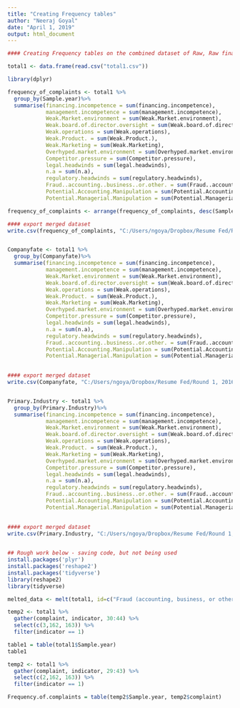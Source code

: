 ```yaml
---
title: "Creating Frequency tables"
author: "Neeraj Goyal"
date: "April 1, 2019"
output: html_document
---
```

```r

#### Creating Frequency tables on the combined dataset of Raw, Raw financial, and dummy variable dataset

total1 <- data.frame(read.csv("total1.csv"))

library(dplyr)

frequency_of_complaints <- total1 %>%
  group_by(Sample.year)%>%
  summarise(financing.incompetence = sum(financing.incompetence),
            management.incompetence = sum(management.incompetence),
            Weak.Market.environment = sum(Weak.Market.environment),
            Weak.board.of.director.oversight = sum(Weak.board.of.director.oversight),
            Weak.operations = sum(Weak.operations),
            Weak.Product. = sum(Weak.Product.),
            Weak.Marketing = sum(Weak.Marketing),
            Overhyped.market.environment = sum(Overhyped.market.environment),
            Competitor.pressure = sum(Competitor.pressure),
            legal.headwinds = sum(legal.headwinds),
            n.a = sum(n.a),
            regulatory.headwinds = sum(regulatory.headwinds),
            Fraud..accounting..business..or.other. = sum(Fraud..accounting..business..or.other.), 
            Potential.Accounting.Manipulation = sum(Potential.Accounting.Manipulation),
            Potential.Managerial.Manipulation = sum(Potential.Managerial.Manipulation))

frequency_of_complaints <- arrange(frequency_of_complaints, desc(Sample.year))   

#### export merged dataset
write.csv(frequency_of_complaints, "C:/Users/ngoya/Dropbox/Resume Fed/Round 1, 2016/Haas/Google Drive - Activist Hedge Fund Project/Activist Hedge Funds/output/frequency_of_complaints.csv")


Companyfate <- total1 %>%
  group_by(Companyfate)%>%
  summarise(financing.incompetence = sum(financing.incompetence),
            management.incompetence = sum(management.incompetence),
            Weak.Market.environment = sum(Weak.Market.environment),
            Weak.board.of.director.oversight = sum(Weak.board.of.director.oversight),
            Weak.operations = sum(Weak.operations),
            Weak.Product. = sum(Weak.Product.),
            Weak.Marketing = sum(Weak.Marketing),
            Overhyped.market.environment = sum(Overhyped.market.environment),
            Competitor.pressure = sum(Competitor.pressure),
            legal.headwinds = sum(legal.headwinds),
            n.a = sum(n.a),
            regulatory.headwinds = sum(regulatory.headwinds),
            Fraud..accounting..business..or.other. = sum(Fraud..accounting..business..or.other.), 
            Potential.Accounting.Manipulation = sum(Potential.Accounting.Manipulation),
            Potential.Managerial.Manipulation = sum(Potential.Managerial.Manipulation))
 

#### export merged dataset
write.csv(Companyfate, "C:/Users/ngoya/Dropbox/Resume Fed/Round 1, 2016/Haas/Google Drive - Activist Hedge Fund Project/Activist Hedge Funds/output/Companyfate.csv")


Primary.Industry <- total1 %>%
  group_by(Primary.Industry)%>%
  summarise(financing.incompetence = sum(financing.incompetence),
            management.incompetence = sum(management.incompetence),
            Weak.Market.environment = sum(Weak.Market.environment),
            Weak.board.of.director.oversight = sum(Weak.board.of.director.oversight),
            Weak.operations = sum(Weak.operations),
            Weak.Product. = sum(Weak.Product.),
            Weak.Marketing = sum(Weak.Marketing),
            Overhyped.market.environment = sum(Overhyped.market.environment),
            Competitor.pressure = sum(Competitor.pressure),
            legal.headwinds = sum(legal.headwinds),
            n.a = sum(n.a),
            regulatory.headwinds = sum(regulatory.headwinds),
            Fraud..accounting..business..or.other. = sum(Fraud..accounting..business..or.other.), 
            Potential.Accounting.Manipulation = sum(Potential.Accounting.Manipulation),
            Potential.Managerial.Manipulation = sum(Potential.Managerial.Manipulation))
 

#### export merged dataset
write.csv(Primary.Industry, "C:/Users/ngoya/Dropbox/Resume Fed/Round 1, 2016/Haas/Google Drive - Activist Hedge Fund Project/Activist Hedge Funds/output/Primary.Industry.csv")

            
## Rough work below - saving code, but not being used
install.packages('plyr')
install.packages('reshape2')
install.packages('tidyverse')
library(reshape2)
library(tidyverse)

melted_data <- melt(total1, id=c("Fraud (accounting, business, or other)", "Potential Accounting Manipulation", "Potential Managerial Manipulation", "Weak board of director oversight", "Weak operations", "Weak Product ", "Weak Marketing", "financing incompetence", "management incompetence", "Weak Market environment", "Overhyped market environment", "Competitor pressure", "legal headwinds", "n/a", "regulatory headwinds"))

temp2 <- total1 %>%
  gather(complaint, indicator, 30:44) %>%
  select(c(3,162, 163)) %>%
  filter(indicator == 1)

table1 = table(total1$Sample.year)
table1

temp2 <- total1 %>%
  gather(complaint, indicator, 29:43) %>%
  select(c(2,162, 163)) %>%
  filter(indicator == 1)

Frequency.of.complaints = table(temp2$Sample.year, temp2$complaint)



```

